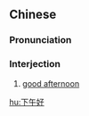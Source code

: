 ==Chinese==
{{zh-forms|type=21}}

===Pronunciation===
{{zh-pron
|m=xiàwǔhǎo
|cat=intj
}}

===Interjection===
{{zh-interj}}

# [[good afternoon]] {{gloss|greeting said in the afternoon}}

[[hu:下午好]]
